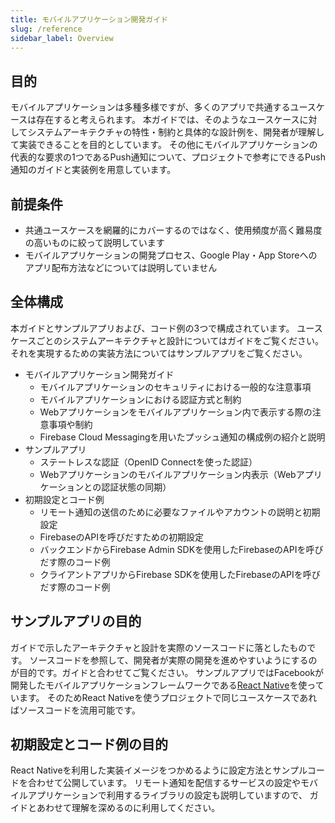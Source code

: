 ```yaml
---
title: モバイルアプリケーション開発ガイド
slug: /reference
sidebar_label: Overview
---
```


## 目的

モバイルアプリケーションは多種多様ですが、多くのアプリで共通するユースケースは存在すると考えられます。
本ガイドでは、そのようなユースケースに対してシステムアーキテクチャの特性・制約と具体的な設計例を、開発者が理解して実装できることを目的としています。
その他にモバイルアプリケーションの代表的な要求の1つであるPush通知について、プロジェクトで参考にできるPush通知のガイドと実装例を用意しています。

## 前提条件

- 共通ユースケースを網羅的にカバーするのではなく、使用頻度が高く難易度の高いものに絞って説明しています
- モバイルアプリケーションの開発プロセス、Google Play・App Storeへのアプリ配布方法などについては説明していません

## 全体構成

本ガイドとサンプルアプリおよび、コード例の3つで構成されています。
ユースケースごとのシステムアーキテクチャと設計についてはガイドをご覧ください。
それを実現するための実装方法についてはサンプルアプリをご覧ください。

- モバイルアプリケーション開発ガイド
  - モバイルアプリケーションのセキュリティにおける一般的な注意事項
  - モバイルアプリケーションにおける認証方式と制約
  - Webアプリケーションをモバイルアプリケーション内で表示する際の注意事項や制約
  - Firebase Cloud Messagingを用いたプッシュ通知の構成例の紹介と説明
- サンプルアプリ
  - ステートレスな認証（OpenID Connectを使った認証）
  - Webアプリケーションのモバイルアプリケーション内表示（Webアプリケーションとの認証状態の同期）
- 初期設定とコード例
  - リモート通知の送信のために必要なファイルやアカウントの説明と初期設定
  - FirebaseのAPIを呼びだすための初期設定
  - バックエンドからFirebase Admin SDKを使用したFirebaseのAPIを呼びだす際のコード例
  - クライアントアプリからFirebase SDKを使用したFirebaseのAPIを呼びだす際のコード例

## サンプルアプリの目的

ガイドで示したアーキテクチャと設計を実際のソースコードに落としたものです。
ソースコードを参照して、開発者が実際の開発を進めやすいようにするのが目的です。ガイドと合わせてご覧ください。
サンプルアプリではFacebookが開発したモバイルアプリケーションフレームワークである[React Native](https://reactnative.dev/)を使っています。
そのためReact Nativeを使うプロジェクトで同じユースケースであればソースコードを流用可能です。

## 初期設定とコード例の目的

React Nativeを利用した実装イメージをつかめるように設定方法とサンプルコードを合わせて公開しています。
リモート通知を配信するサービスの設定やモバイルアプリケーションで利用するライブラリの設定も説明していますので、
ガイドとあわせて理解を深めるのに利用してください。

